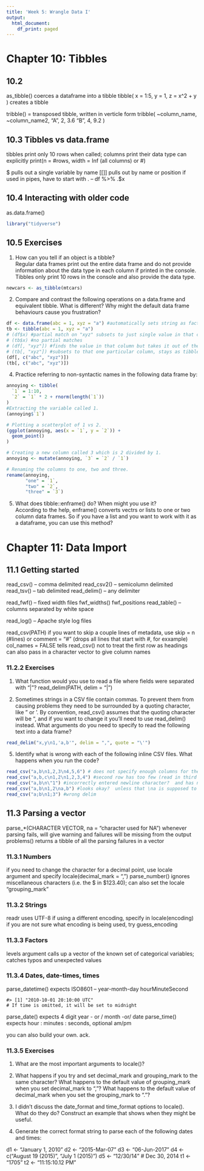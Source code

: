 ```yaml
---
title: 'Week 5: Wrangle Data I'
output:
  html_document:
    df_print: paged
---
```


# Chapter 10: Tibbles
## 10.2 
as_tibble() coerces a dataframe into a tibble
tibble(
  x = 1:5, 
  y = 1, 
  z = x^2 + y 
) creates a tibble

tribble() = transposed tibble, written in verticle form
tribble(
  ~column_name, ~column_name2,
  "A", 2, 3.6
  "B", 4, 9.2
)

## 10.3 Tibbles vs data.frame
tibbles print only 10 rows when called; columns print their data type
can explicitly print(n = #rows, width = Inf (all columns) or #)

$ pulls out a single variable by name
[[]] pulls out by name or position
if used in pipes, have to start with . -- df %>% .$x

## 10.4 Interacting with older code
as.data.frame()  

```r
library("tidyverse")
```

## 10.5 Exercises
1. How can you tell if an object is a tibble?  
Regular data frames print out the entire data frame and do not provide information about the data type in each column if printed in the console.  Tibbles only print 10 rows in the console and also provide the data type.
```r
newcars <- as_tibble(mtcars)
```

2. Compare and contrast the following operations on a data.frame and equivalent tibble. What is different? Why might the default data frame behaviours cause you frustration?
```r
df <- data.frame(abc = 1, xyz = "a") #automatically sets string as factor
tb <- tibble(abc = 1, xyz = "a")
# (df$x) #partial match on "xyz" subsets to just single value in that column, ends up not a data.frame at all
# (tb$x) #no partial matches
# (df[, "xyz"]) #finds the value in that column but takes it out of the dataframe context
# (tb[, "xyz"]) #subsets to that one particular column, stays as tibble
(df[, c("abc", "xyz")])
(tb[, c("abc", "xyz")])
```

4. Practice referring to non-syntactic names in the following data frame by:
```r
annoying <- tibble(
  `1` = 1:10,
  `2` = `1` * 2 + rnorm(length(`1`))
)
#Extracting the variable called 1.
(annoying$`1`)

# Plotting a scatterplot of 1 vs 2.
(ggplot(annoying, aes(x = `1`, y = `2`)) +
  geom_point()
)

# Creating a new column called 3 which is 2 divided by 1.
annoying <- mutate(annoying, `3` = `2` / `1`)

# Renaming the columns to one, two and three.
rename(annoying, 
       "one" = `1`,
       "two" = `2`,
       "three" = `3`)
```

5. What does tibble::enframe() do? When might you use it?  
According to the help, enframe() converts vectrs or lists to one or two column data frames.  So if you have a list and you want to work with it as a dataframe, you can use this method?

# Chapter 11: Data Import
## 11.1 Getting started
read_csv() -- comma delimited
read_csv2() -- semicolumn delimited
read_tsv() -- tab delimited
read_delim() -- any delimiter

read_fwf() -- fixed width files
  fwf_widths()
  fwf_positions
  read_table() -- columns separated by white space

read_log() -- Apache style log files

read_csv(PATH)
if you want to skip a couple lines of metadata, use skip = n (#lines) or comment = "#" (drops all lines that start with #, for exxample)
col_names = FALSE tells read_csv() not to treat the first row as headings
can also pass in a character vector to give column names

### 11.2.2 Exercises
1. What function would you use to read a file where fields were separated with
“|”?
read_delim(PATH, delim = "|")

4. Sometimes strings in a CSV file contain commas. To prevent them from causing problems they need to be surrounded by a quoting character, like " or '. By convention, read_csv() assumes that the quoting character will be ", and if you want to change it you’ll need to use read_delim() instead. What arguments do you need to specify to read the following text into a data frame?
```r
read_delim("x,y\n1,'a,b'", delim = ",", quote = "\'")
```

5. Identify what is wrong with each of the following inline CSV files. What happens when you run the code?

```r
read_csv("a,b\n1,2,3\n4,5,6") # does not specify enough columns for the subsequent lines, ignores the values that don't fit
read_csv("a,b,c\n1,2\n1,2,3,4") #second row has too few (read in third as NA), third row has too many (truncates)
read_csv("a,b\n\"1") #incorrectly entered newline character?  and has no second value in second row
read_csv("a,b\n1,2\na,b") #looks okay?  unless that \na is supposed to put an NA
read_csv("a;b\n1;3") #wrong delim
```


## 11.3 Parsing a vector 
parse_*(CHARACTER VECTOR, na = "character used for NA")
whenever parsing fails, will give warning and failures will be missing from the output
problems() returns a tibble of all the parsing failures in a vector

### 11.3.1 Numbers
if you need to change the character for a decimal point, use locale argument and specify locale(decimal_mark = ",")
parse_number() ignores miscellaneous characters (i.e. the $ in $123.40); can also set the locale "grouping_mark"

### 11.3.2 Strings
readr uses UTF-8
if using a different encoding, specify in locale(encoding)
if you are not sure what encoding is being used, try guess_encoding

### 11.3.3 Factors
levels argument calls up a vector of the known set of categorical variables; catches typos and unexpected values

### 11.3.4 Dates, date-times, times
parse_datetime() expects ISO8601 -- year-month-day hourMinuteSecond
```parse_datetime("2010-10-01T2010")
#> [1] "2010-10-01 20:10:00 UTC"
# If time is omitted, it will be set to midnight
```
parse_date() expects 4 digit year - or / month -or/ date
parse_time() expects hour : minutes : seconds, optional am/pm

you can also build your own.  ack.

### 11.3.5 Exercises
1. What are the most important arguments to locale()?

2. What happens if you try and set decimal_mark and grouping_mark to the same character? What happens to the default value of grouping_mark when you set decimal_mark to “,”? What happens to the default value of decimal_mark when you set the grouping_mark to “.”?

3. I didn’t discuss the date_format and time_format options to locale(). What do they do? Construct an example that shows when they might be useful.

7. Generate the correct format string to parse each of the following dates and times:

d1 <- "January 1, 2010"
d2 <- "2015-Mar-07"
d3 <- "06-Jun-2017"
d4 <- c("August 19 (2015)", "July 1 (2015)")
d5 <- "12/30/14" # Dec 30, 2014
t1 <- "1705"
t2 <- "11:15:10.12 PM"













